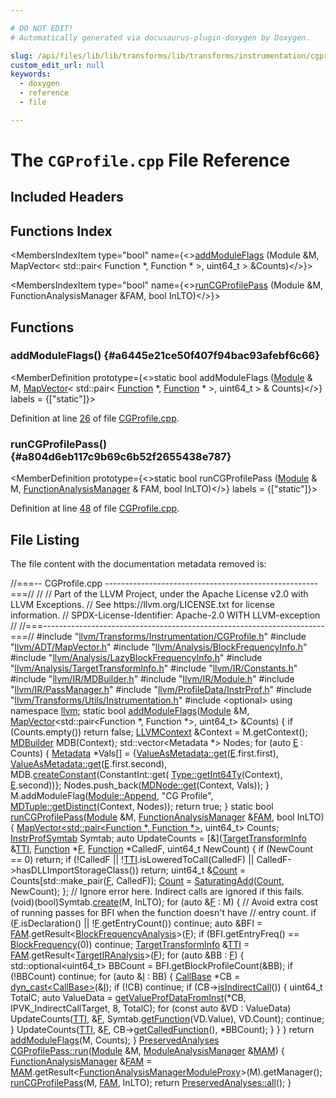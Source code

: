 ```yaml
---

# DO NOT EDIT!
# Automatically generated via docusaurus-plugin-doxygen by Doxygen.

slug: /api/files/lib/lib/transforms/lib/transforms/instrumentation/cgprofile-cpp
custom_edit_url: null
keywords:
  - doxygen
  - reference
  - file

---
```





# The `CGProfile.cpp` File Reference

<DoxygenPage pluginConfig={pluginConfig}>



## Included Headers

<IncludesList>
<IncludesListItem
  filePath="llvm/Transforms/Instrumentation/CGProfile.h"
  permalink="/docs/api/files/include/include/llvm/include/llvm/transforms/include/llvm/transforms/instrumentation/cgprofile-h"
  isLocal="true" />
<IncludesListItem
  filePath="llvm/ADT/MapVector.h"
  permalink="/docs/api/files/include/include/llvm/include/llvm/adt/mapvector-h"
  isLocal="true" />
<IncludesListItem
  filePath="llvm/Analysis/BlockFrequencyInfo.h"
  permalink="/docs/api/files/include/include/llvm/include/llvm/analysis/blockfrequencyinfo-h"
  isLocal="true" />
<IncludesListItem
  filePath="llvm/Analysis/LazyBlockFrequencyInfo.h"
  permalink="/docs/api/files/include/include/llvm/include/llvm/analysis/lazyblockfrequencyinfo-h"
  isLocal="true" />
<IncludesListItem
  filePath="llvm/Analysis/TargetTransformInfo.h"
  permalink="/docs/api/files/include/include/llvm/include/llvm/analysis/targettransforminfo-h"
  isLocal="true" />
<IncludesListItem
  filePath="llvm/IR/Constants.h"
  permalink="/docs/api/files/include/include/llvm/include/llvm/ir/constants-h"
  isLocal="true" />
<IncludesListItem
  filePath="llvm/IR/MDBuilder.h"
  permalink="/docs/api/files/include/include/llvm/include/llvm/ir/mdbuilder-h"
  isLocal="true" />
<IncludesListItem
  filePath="llvm/IR/Module.h"
  permalink="/docs/api/files/include/include/llvm/include/llvm/ir/module-h"
  isLocal="true" />
<IncludesListItem
  filePath="llvm/IR/PassManager.h"
  permalink="/docs/api/files/include/include/llvm/include/llvm/ir/passmanager-h"
  isLocal="true" />
<IncludesListItem
  filePath="llvm/ProfileData/InstrProf.h"
  permalink="/docs/api/files/include/include/llvm/include/llvm/profiledata/instrprof-h"
  isLocal="true" />
<IncludesListItem
  filePath="llvm/Transforms/Utils/Instrumentation.h"
  permalink="/docs/api/files/include/include/llvm/include/llvm/transforms/include/llvm/transforms/utils/instrumentation-h"
  isLocal="true" />
<IncludesListItem
  filePath="optional"
  permalink=""
  isLocal="false" />
</IncludesList>

## Functions Index

<MembersIndex>

<MembersIndexItem
  type="bool"
  name={<><a href="#a6445e21ce50f407f94bac93afebf6c66">addModuleFlags</a> (Module &amp;M, MapVector&lt; std::pair&lt; Function &#42;, Function &#42; &gt;, uint64&#95;t &gt; &amp;Counts)</>}>
</MembersIndexItem>

<MembersIndexItem
  type="bool"
  name={<><a href="#a804d6eb117c9b69c6b52f2655438e787">runCGProfilePass</a> (Module &amp;M, FunctionAnalysisManager &amp;FAM, bool InLTO)</>}>
</MembersIndexItem>

</MembersIndex>


<SectionDefinition>

## Functions

### addModuleFlags() {#a6445e21ce50f407f94bac93afebf6c66}

<MemberDefinition
  prototype={<>static bool addModuleFlags (<a href="/docs/api/classes/llvm/module">Module</a> &amp; M, <a href="/docs/api/classes/llvm/mapvector">MapVector</a>&lt; std::pair&lt; <a href="/docs/api/classes/llvm/function">Function</a> &#42;, <a href="/docs/api/classes/llvm/function">Function</a> &#42; &gt;, uint64&#95;t &gt; &amp; Counts)</>}
  labels = {["static"]}>

Definition at line <a href="#l00026">26</a> of file <a href="/docs/api/files/lib/lib/transforms/lib/transforms/instrumentation/cgprofile-cpp">CGProfile.cpp</a>.
</MemberDefinition>

### runCGProfilePass() {#a804d6eb117c9b69c6b52f2655438e787}

<MemberDefinition
  prototype={<>static bool runCGProfilePass (<a href="/docs/api/classes/llvm/module">Module</a> &amp; M, <a href="/docs/api/namespaces/llvm/#adce09a5a0de0e3177eb00e932734af2f">FunctionAnalysisManager</a> &amp; FAM, bool InLTO)</>}
  labels = {["static"]}>

Definition at line <a href="#l00048">48</a> of file <a href="/docs/api/files/lib/lib/transforms/lib/transforms/instrumentation/cgprofile-cpp">CGProfile.cpp</a>.
</MemberDefinition>

</SectionDefinition>

## File Listing

The file content with the documentation metadata removed is:

<ProgramListing>

<Link id="l00001" /><CodeLine lineNumber="1"><Highlight kind="comment">//===-- CGProfile.cpp -----------------------------------------------------===//</Highlight><Highlight kind="normal"></Highlight></CodeLine>
<Link id="l00002" /><CodeLine lineNumber="2"><Highlight kind="normal"></Highlight><Highlight kind="comment">//</Highlight><Highlight kind="normal"></Highlight></CodeLine>
<Link id="l00003" /><CodeLine lineNumber="3"><Highlight kind="normal"></Highlight><Highlight kind="comment">// Part of the LLVM Project, under the Apache License v2.0 with LLVM Exceptions.</Highlight><Highlight kind="normal"></Highlight></CodeLine>
<Link id="l00004" /><CodeLine lineNumber="4"><Highlight kind="normal"></Highlight><Highlight kind="comment">// See https://llvm.org/LICENSE.txt for license information.</Highlight><Highlight kind="normal"></Highlight></CodeLine>
<Link id="l00005" /><CodeLine lineNumber="5"><Highlight kind="normal"></Highlight><Highlight kind="comment">// SPDX-License-Identifier: Apache-2.0 WITH LLVM-exception</Highlight><Highlight kind="normal"></Highlight></CodeLine>
<Link id="l00006" /><CodeLine lineNumber="6"><Highlight kind="normal"></Highlight><Highlight kind="comment">//</Highlight><Highlight kind="normal"></Highlight></CodeLine>
<Link id="l00007" /><CodeLine lineNumber="7"><Highlight kind="normal"></Highlight><Highlight kind="comment">//===----------------------------------------------------------------------===//</Highlight><Highlight kind="normal"></Highlight></CodeLine>
<Link id="l00008" /><CodeLine lineNumber="8"><Highlight kind="normal"></Highlight></CodeLine>
<Link id="l00009" /><CodeLine lineNumber="9"><Highlight kind="normal"></Highlight><Highlight kind="preprocessor">#include &quot;<a href="/docs/api/files/include/include/llvm/include/llvm/transforms/include/llvm/transforms/instrumentation/cgprofile-h">llvm/Transforms/Instrumentation/CGProfile.h</a>&quot;</Highlight><Highlight kind="normal"></Highlight></CodeLine>
<Link id="l00010" /><CodeLine lineNumber="10"><Highlight kind="normal"></Highlight></CodeLine>
<Link id="l00011" /><CodeLine lineNumber="11"><Highlight kind="normal"></Highlight><Highlight kind="preprocessor">#include &quot;<a href="/docs/api/files/include/include/llvm/include/llvm/adt/mapvector-h">llvm/ADT/MapVector.h</a>&quot;</Highlight><Highlight kind="normal"></Highlight></CodeLine>
<Link id="l00012" /><CodeLine lineNumber="12"><Highlight kind="normal"></Highlight><Highlight kind="preprocessor">#include &quot;<a href="/docs/api/files/include/include/llvm/include/llvm/analysis/blockfrequencyinfo-h">llvm/Analysis/BlockFrequencyInfo.h</a>&quot;</Highlight><Highlight kind="normal"></Highlight></CodeLine>
<Link id="l00013" /><CodeLine lineNumber="13"><Highlight kind="normal"></Highlight><Highlight kind="preprocessor">#include &quot;<a href="/docs/api/files/include/include/llvm/include/llvm/analysis/lazyblockfrequencyinfo-h">llvm/Analysis/LazyBlockFrequencyInfo.h</a>&quot;</Highlight><Highlight kind="normal"></Highlight></CodeLine>
<Link id="l00014" /><CodeLine lineNumber="14"><Highlight kind="normal"></Highlight><Highlight kind="preprocessor">#include &quot;<a href="/docs/api/files/include/include/llvm/include/llvm/analysis/targettransforminfo-h">llvm/Analysis/TargetTransformInfo.h</a>&quot;</Highlight><Highlight kind="normal"></Highlight></CodeLine>
<Link id="l00015" /><CodeLine lineNumber="15"><Highlight kind="normal"></Highlight><Highlight kind="preprocessor">#include &quot;<a href="/docs/api/files/include/include/llvm/include/llvm/ir/constants-h">llvm/IR/Constants.h</a>&quot;</Highlight><Highlight kind="normal"></Highlight></CodeLine>
<Link id="l00016" /><CodeLine lineNumber="16"><Highlight kind="normal"></Highlight><Highlight kind="preprocessor">#include &quot;<a href="/docs/api/files/include/include/llvm/include/llvm/ir/mdbuilder-h">llvm/IR/MDBuilder.h</a>&quot;</Highlight><Highlight kind="normal"></Highlight></CodeLine>
<Link id="l00017" /><CodeLine lineNumber="17"><Highlight kind="normal"></Highlight><Highlight kind="preprocessor">#include &quot;<a href="/docs/api/files/include/include/llvm/include/llvm/ir/module-h">llvm/IR/Module.h</a>&quot;</Highlight><Highlight kind="normal"></Highlight></CodeLine>
<Link id="l00018" /><CodeLine lineNumber="18"><Highlight kind="normal"></Highlight><Highlight kind="preprocessor">#include &quot;<a href="/docs/api/files/include/include/llvm/include/llvm/ir/passmanager-h">llvm/IR/PassManager.h</a>&quot;</Highlight><Highlight kind="normal"></Highlight></CodeLine>
<Link id="l00019" /><CodeLine lineNumber="19"><Highlight kind="normal"></Highlight><Highlight kind="preprocessor">#include &quot;<a href="/docs/api/files/include/include/llvm/include/llvm/profiledata/instrprof-h">llvm/ProfileData/InstrProf.h</a>&quot;</Highlight><Highlight kind="normal"></Highlight></CodeLine>
<Link id="l00020" /><CodeLine lineNumber="20"><Highlight kind="normal"></Highlight><Highlight kind="preprocessor">#include &quot;<a href="/docs/api/files/include/include/llvm/include/llvm/transforms/include/llvm/transforms/utils/instrumentation-h">llvm/Transforms/Utils/Instrumentation.h</a>&quot;</Highlight><Highlight kind="normal"></Highlight></CodeLine>
<Link id="l00021" /><CodeLine lineNumber="21"><Highlight kind="normal"></Highlight><Highlight kind="preprocessor">#include &lt;optional&gt;</Highlight><Highlight kind="normal"></Highlight></CodeLine>
<Link id="l00022" /><CodeLine lineNumber="22"><Highlight kind="normal"></Highlight></CodeLine>
<Link id="l00023" /><CodeLine lineNumber="23"><Highlight kind="normal"></Highlight><Highlight kind="keyword">using namespace </Highlight><Highlight kind="normal"><a href="/docs/api/namespaces/llvm">llvm</a>;</Highlight></CodeLine>
<Link id="l00024" /><CodeLine lineNumber="24"><Highlight kind="normal"></Highlight></CodeLine>
<Link id="l00025" /><CodeLine lineNumber="25"><Highlight kind="normal"></Highlight><Highlight kind="keyword">static</Highlight><Highlight kind="normal"> </Highlight><Highlight kind="keywordtype">bool</Highlight><Highlight kind="normal"></Highlight></CodeLine>
<Link id="l00026" /><CodeLine lineNumber="26" lineLink="#a6445e21ce50f407f94bac93afebf6c66"><Highlight kind="normal"><a href="#a6445e21ce50f407f94bac93afebf6c66">addModuleFlags</a>(<a href="/docs/api/classes/llvm/module">Module</a> &amp;M,</Highlight></CodeLine>
<Link id="l00027" /><CodeLine lineNumber="27"><Highlight kind="normal">               <a href="/docs/api/classes/llvm/mapvector">MapVector</a>&lt;std::pair&lt;Function &#42;, Function &#42;&gt;, uint64&#95;t&gt; &amp;Counts) &#123;</Highlight></CodeLine>
<Link id="l00028" /><CodeLine lineNumber="28"><Highlight kind="normal">  </Highlight><Highlight kind="keywordflow">if</Highlight><Highlight kind="normal"> (Counts.empty())</Highlight></CodeLine>
<Link id="l00029" /><CodeLine lineNumber="29"><Highlight kind="normal">    </Highlight><Highlight kind="keywordflow">return</Highlight><Highlight kind="normal"> </Highlight><Highlight kind="keyword">false</Highlight><Highlight kind="normal">;</Highlight></CodeLine>
<Link id="l00030" /><CodeLine lineNumber="30"><Highlight kind="normal"></Highlight></CodeLine>
<Link id="l00031" /><CodeLine lineNumber="31"><Highlight kind="normal">  <a href="/docs/api/classes/llvm/llvmcontext">LLVMContext</a> &amp;Context = M.getContext();</Highlight></CodeLine>
<Link id="l00032" /><CodeLine lineNumber="32"><Highlight kind="normal">  <a href="/docs/api/classes/llvm/mdbuilder">MDBuilder</a> MDB(Context);</Highlight></CodeLine>
<Link id="l00033" /><CodeLine lineNumber="33"><Highlight kind="normal">  std::vector&lt;Metadata &#42;&gt; Nodes;</Highlight></CodeLine>
<Link id="l00034" /><CodeLine lineNumber="34"><Highlight kind="normal"></Highlight></CodeLine>
<Link id="l00035" /><CodeLine lineNumber="35"><Highlight kind="normal">  </Highlight><Highlight kind="keywordflow">for</Highlight><Highlight kind="normal"> (</Highlight><Highlight kind="keyword">auto</Highlight><Highlight kind="normal"> <a href="/docs/api/files/lib/lib/ir/builtingcs-cpp/#abb2b3a60ccc38a28239e19a1646e0c8a">E</a> : Counts) &#123;</Highlight></CodeLine>
<Link id="l00036" /><CodeLine lineNumber="36"><Highlight kind="normal">    <a href="/docs/api/classes/llvm/metadata">Metadata</a> &#42;Vals&#91;&#93; = &#123;<a href="/docs/api/classes/llvm/valueasmetadata/#a53fc78b63202142110d0e86dd1a71fbe">ValueAsMetadata::get</a>(<a href="/docs/api/files/lib/lib/ir/builtingcs-cpp/#abb2b3a60ccc38a28239e19a1646e0c8a">E</a>.first.first),</Highlight></CodeLine>
<Link id="l00037" /><CodeLine lineNumber="37"><Highlight kind="normal">                        <a href="/docs/api/classes/llvm/valueasmetadata/#a53fc78b63202142110d0e86dd1a71fbe">ValueAsMetadata::get</a>(<a href="/docs/api/files/lib/lib/ir/builtingcs-cpp/#abb2b3a60ccc38a28239e19a1646e0c8a">E</a>.first.second),</Highlight></CodeLine>
<Link id="l00038" /><CodeLine lineNumber="38"><Highlight kind="normal">                        MDB.<a href="/docs/api/classes/llvm/mdbuilder/#a3c8d885c5746db440058fc8a285126b2">createConstant</a>(ConstantInt::get(</Highlight></CodeLine>
<Link id="l00039" /><CodeLine lineNumber="39"><Highlight kind="normal">                            <a href="/docs/api/classes/llvm/type/#a05186fa23e4d11b9855a9599ba87a4b7">Type::getInt64Ty</a>(Context), <a href="/docs/api/files/lib/lib/ir/builtingcs-cpp/#abb2b3a60ccc38a28239e19a1646e0c8a">E</a>.second))&#125;;</Highlight></CodeLine>
<Link id="l00040" /><CodeLine lineNumber="40"><Highlight kind="normal">    Nodes.push&#95;back(<a href="/docs/api/classes/llvm/mdnode/#a7d10a7b9b7f40b04d27ed97c38ea1950">MDNode::get</a>(Context, Vals));</Highlight></CodeLine>
<Link id="l00041" /><CodeLine lineNumber="41"><Highlight kind="normal">  &#125;</Highlight></CodeLine>
<Link id="l00042" /><CodeLine lineNumber="42"><Highlight kind="normal"></Highlight></CodeLine>
<Link id="l00043" /><CodeLine lineNumber="43"><Highlight kind="normal">  M.addModuleFlag(<a href="/docs/api/classes/llvm/module/#a0a5c55e12c97b80021330fe82b642293a7a6b9b7ed3797ab927caf581353e935a">Module::Append</a>, </Highlight><Highlight kind="stringliteral">&quot;CG Profile&quot;</Highlight><Highlight kind="normal">,</Highlight></CodeLine>
<Link id="l00044" /><CodeLine lineNumber="44"><Highlight kind="normal">                  <a href="/docs/api/classes/llvm/mdtuple/#a2b677a1b5f22a826519b4d4875a7342c">MDTuple::getDistinct</a>(Context, Nodes));</Highlight></CodeLine>
<Link id="l00045" /><CodeLine lineNumber="45"><Highlight kind="normal">  </Highlight><Highlight kind="keywordflow">return</Highlight><Highlight kind="normal"> </Highlight><Highlight kind="keyword">true</Highlight><Highlight kind="normal">;</Highlight></CodeLine>
<Link id="l00046" /><CodeLine lineNumber="46"><Highlight kind="normal">&#125;</Highlight></CodeLine>
<Link id="l00047" /><CodeLine lineNumber="47"><Highlight kind="normal"></Highlight></CodeLine>
<Link id="l00048" /><CodeLine lineNumber="48" lineLink="#a804d6eb117c9b69c6b52f2655438e787"><Highlight kind="normal"></Highlight><Highlight kind="keyword">static</Highlight><Highlight kind="normal"> </Highlight><Highlight kind="keywordtype">bool</Highlight><Highlight kind="normal"> <a href="#a804d6eb117c9b69c6b52f2655438e787">runCGProfilePass</a>(<a href="/docs/api/classes/llvm/module">Module</a> &amp;M, <a href="/docs/api/namespaces/llvm/#adce09a5a0de0e3177eb00e932734af2f">FunctionAnalysisManager</a> &amp;<a href="/docs/api/files/lib/lib/passes/passbuilderbindings-cpp/#a83c7e5ca51099e4efa895791a02fb0ed">FAM</a>,</Highlight></CodeLine>
<Link id="l00049" /><CodeLine lineNumber="49"><Highlight kind="normal">                             </Highlight><Highlight kind="keywordtype">bool</Highlight><Highlight kind="normal"> InLTO) &#123;</Highlight></CodeLine>
<Link id="l00050" /><CodeLine lineNumber="50"><Highlight kind="normal">  <a href="/docs/api/classes/llvm/mapvector">MapVector&lt;std::pair&lt;Function &#42;, Function &#42;&gt;</a>, uint64&#95;t&gt; Counts;</Highlight></CodeLine>
<Link id="l00051" /><CodeLine lineNumber="51"><Highlight kind="normal">  <a href="/docs/api/classes/llvm/instrprofsymtab">InstrProfSymtab</a> Symtab;</Highlight></CodeLine>
<Link id="l00052" /><CodeLine lineNumber="52"><Highlight kind="normal">  </Highlight><Highlight kind="keyword">auto</Highlight><Highlight kind="normal"> UpdateCounts = &#91;&amp;&#93;(<a href="/docs/api/classes/llvm/targettransforminfo">TargetTransformInfo</a> &amp;<a href="/docs/api/namespaces/llvm/#aa0d69e81725c10fa5407f0bf34462068">TTI</a>, <a href="/docs/api/classes/llvm/function">Function</a> &#42;<a href="/docs/api/files/lib/lib/support/md5-cpp/#a96d73bbd7af15cb1fc38c3f4a3bd82e9">F</a>,</Highlight></CodeLine>
<Link id="l00053" /><CodeLine lineNumber="53"><Highlight kind="normal">                          <a href="/docs/api/classes/llvm/function">Function</a> &#42;CalledF, uint64&#95;t NewCount) &#123;</Highlight></CodeLine>
<Link id="l00054" /><CodeLine lineNumber="54"><Highlight kind="normal">    </Highlight><Highlight kind="keywordflow">if</Highlight><Highlight kind="normal"> (NewCount == 0)</Highlight></CodeLine>
<Link id="l00055" /><CodeLine lineNumber="55"><Highlight kind="normal">      </Highlight><Highlight kind="keywordflow">return</Highlight><Highlight kind="normal">;</Highlight></CodeLine>
<Link id="l00056" /><CodeLine lineNumber="56"><Highlight kind="normal">    </Highlight><Highlight kind="keywordflow">if</Highlight><Highlight kind="normal"> (!CalledF || !<a href="/docs/api/namespaces/llvm/#aa0d69e81725c10fa5407f0bf34462068">TTI</a>.isLoweredToCall(CalledF) ||</Highlight></CodeLine>
<Link id="l00057" /><CodeLine lineNumber="57"><Highlight kind="normal">        CalledF-&gt;hasDLLImportStorageClass())</Highlight></CodeLine>
<Link id="l00058" /><CodeLine lineNumber="58"><Highlight kind="normal">      </Highlight><Highlight kind="keywordflow">return</Highlight><Highlight kind="normal">;</Highlight></CodeLine>
<Link id="l00059" /><CodeLine lineNumber="59"><Highlight kind="normal">    uint64&#95;t &amp;<a href="/docs/api/namespaces/llvm/#a845e08be4b0320d66901a66b0c0e9509">Count</a> = Counts&#91;std::make&#95;pair(<a href="/docs/api/files/lib/lib/support/md5-cpp/#a96d73bbd7af15cb1fc38c3f4a3bd82e9">F</a>, CalledF)&#93;;</Highlight></CodeLine>
<Link id="l00060" /><CodeLine lineNumber="60"><Highlight kind="normal">    <a href="/docs/api/namespaces/llvm/#a845e08be4b0320d66901a66b0c0e9509">Count</a> = <a href="/docs/api/namespaces/llvm/#ae6b6948bfc113c3aa2f2dc474496fd6e">SaturatingAdd</a>(<a href="/docs/api/namespaces/llvm/#a845e08be4b0320d66901a66b0c0e9509">Count</a>, NewCount);</Highlight></CodeLine>
<Link id="l00061" /><CodeLine lineNumber="61"><Highlight kind="normal">  &#125;;</Highlight></CodeLine>
<Link id="l00062" /><CodeLine lineNumber="62"><Highlight kind="normal">  </Highlight><Highlight kind="comment">// Ignore error here.  Indirect calls are ignored if this fails.</Highlight><Highlight kind="normal"></Highlight></CodeLine>
<Link id="l00063" /><CodeLine lineNumber="63"><Highlight kind="normal">  (void)(</Highlight><Highlight kind="keywordtype">bool</Highlight><Highlight kind="normal">)Symtab.<a href="/docs/api/classes/llvm/instrprofsymtab/#aa4f8c9517d7d182974ce657311440a6b">create</a>(M, InLTO);</Highlight></CodeLine>
<Link id="l00064" /><CodeLine lineNumber="64"><Highlight kind="normal">  </Highlight><Highlight kind="keywordflow">for</Highlight><Highlight kind="normal"> (</Highlight><Highlight kind="keyword">auto</Highlight><Highlight kind="normal"> &amp;<a href="/docs/api/files/lib/lib/support/md5-cpp/#a96d73bbd7af15cb1fc38c3f4a3bd82e9">F</a> : M) &#123;</Highlight></CodeLine>
<Link id="l00065" /><CodeLine lineNumber="65"><Highlight kind="normal">    </Highlight><Highlight kind="comment">// Avoid extra cost of running passes for BFI when the function doesn&#39;t have</Highlight><Highlight kind="normal"></Highlight></CodeLine>
<Link id="l00066" /><CodeLine lineNumber="66"><Highlight kind="normal">    </Highlight><Highlight kind="comment">// entry count.</Highlight><Highlight kind="normal"></Highlight></CodeLine>
<Link id="l00067" /><CodeLine lineNumber="67"><Highlight kind="normal">    </Highlight><Highlight kind="keywordflow">if</Highlight><Highlight kind="normal"> (<a href="/docs/api/files/lib/lib/support/md5-cpp/#a96d73bbd7af15cb1fc38c3f4a3bd82e9">F</a>.isDeclaration() || !<a href="/docs/api/files/lib/lib/support/md5-cpp/#a96d73bbd7af15cb1fc38c3f4a3bd82e9">F</a>.getEntryCount())</Highlight></CodeLine>
<Link id="l00068" /><CodeLine lineNumber="68"><Highlight kind="normal">      </Highlight><Highlight kind="keywordflow">continue</Highlight><Highlight kind="normal">;</Highlight></CodeLine>
<Link id="l00069" /><CodeLine lineNumber="69"><Highlight kind="normal">    </Highlight><Highlight kind="keyword">auto</Highlight><Highlight kind="normal"> &amp;BFI = <a href="/docs/api/files/lib/lib/passes/passbuilderbindings-cpp/#a83c7e5ca51099e4efa895791a02fb0ed">FAM</a>.getResult&lt;<a href="/docs/api/classes/llvm/blockfrequencyanalysis">BlockFrequencyAnalysis</a>&gt;(<a href="/docs/api/files/lib/lib/support/md5-cpp/#a96d73bbd7af15cb1fc38c3f4a3bd82e9">F</a>);</Highlight></CodeLine>
<Link id="l00070" /><CodeLine lineNumber="70"><Highlight kind="normal">    </Highlight><Highlight kind="keywordflow">if</Highlight><Highlight kind="normal"> (BFI.getEntryFreq() == <a href="/docs/api/classes/llvm/blockfrequency">BlockFrequency</a>(0))</Highlight></CodeLine>
<Link id="l00071" /><CodeLine lineNumber="71"><Highlight kind="normal">      </Highlight><Highlight kind="keywordflow">continue</Highlight><Highlight kind="normal">;</Highlight></CodeLine>
<Link id="l00072" /><CodeLine lineNumber="72"><Highlight kind="normal">    <a href="/docs/api/classes/llvm/targettransforminfo">TargetTransformInfo</a> &amp;<a href="/docs/api/namespaces/llvm/#aa0d69e81725c10fa5407f0bf34462068">TTI</a> = <a href="/docs/api/files/lib/lib/passes/passbuilderbindings-cpp/#a83c7e5ca51099e4efa895791a02fb0ed">FAM</a>.getResult&lt;<a href="/docs/api/classes/llvm/targetiranalysis">TargetIRAnalysis</a>&gt;(<a href="/docs/api/files/lib/lib/support/md5-cpp/#a96d73bbd7af15cb1fc38c3f4a3bd82e9">F</a>);</Highlight></CodeLine>
<Link id="l00073" /><CodeLine lineNumber="73"><Highlight kind="normal">    </Highlight><Highlight kind="keywordflow">for</Highlight><Highlight kind="normal"> (</Highlight><Highlight kind="keyword">auto</Highlight><Highlight kind="normal"> &amp;BB : <a href="/docs/api/files/lib/lib/support/md5-cpp/#a96d73bbd7af15cb1fc38c3f4a3bd82e9">F</a>) &#123;</Highlight></CodeLine>
<Link id="l00074" /><CodeLine lineNumber="74"><Highlight kind="normal">      std::optional&lt;uint64&#95;t&gt; BBCount = BFI.getBlockProfileCount(&amp;BB);</Highlight></CodeLine>
<Link id="l00075" /><CodeLine lineNumber="75"><Highlight kind="normal">      </Highlight><Highlight kind="keywordflow">if</Highlight><Highlight kind="normal"> (!BBCount)</Highlight></CodeLine>
<Link id="l00076" /><CodeLine lineNumber="76"><Highlight kind="normal">        </Highlight><Highlight kind="keywordflow">continue</Highlight><Highlight kind="normal">;</Highlight></CodeLine>
<Link id="l00077" /><CodeLine lineNumber="77"><Highlight kind="normal">      </Highlight><Highlight kind="keywordflow">for</Highlight><Highlight kind="normal"> (</Highlight><Highlight kind="keyword">auto</Highlight><Highlight kind="normal"> &amp;<a href="/docs/api/files/lib/lib/support/md5-cpp/#ac0eafdc9ee161b71e7af98af736952fd">I</a> : BB) &#123;</Highlight></CodeLine>
<Link id="l00078" /><CodeLine lineNumber="78"><Highlight kind="normal">        <a href="/docs/api/classes/llvm/callbase">CallBase</a> &#42;CB = <a href="/docs/api/namespaces/llvm/#a22eeee01734061ac1b31ccd994c49eef">dyn&#95;cast&lt;CallBase&gt;</a>(&amp;<a href="/docs/api/files/lib/lib/support/md5-cpp/#ac0eafdc9ee161b71e7af98af736952fd">I</a>);</Highlight></CodeLine>
<Link id="l00079" /><CodeLine lineNumber="79"><Highlight kind="normal">        </Highlight><Highlight kind="keywordflow">if</Highlight><Highlight kind="normal"> (!CB)</Highlight></CodeLine>
<Link id="l00080" /><CodeLine lineNumber="80"><Highlight kind="normal">          </Highlight><Highlight kind="keywordflow">continue</Highlight><Highlight kind="normal">;</Highlight></CodeLine>
<Link id="l00081" /><CodeLine lineNumber="81"><Highlight kind="normal">        </Highlight><Highlight kind="keywordflow">if</Highlight><Highlight kind="normal"> (CB-&gt;<a href="/docs/api/classes/llvm/callbase/#a574efc7d85ff014d5f15e077f3c82e6b">isIndirectCall</a>()) &#123;</Highlight></CodeLine>
<Link id="l00082" /><CodeLine lineNumber="82"><Highlight kind="normal">          uint64&#95;t TotalC;</Highlight></CodeLine>
<Link id="l00083" /><CodeLine lineNumber="83"><Highlight kind="normal">          </Highlight><Highlight kind="keyword">auto</Highlight><Highlight kind="normal"> ValueData =</Highlight></CodeLine>
<Link id="l00084" /><CodeLine lineNumber="84"><Highlight kind="normal">              <a href="/docs/api/namespaces/llvm/#a8f6ad5c1831928ee2c6c5058d9580edf">getValueProfDataFromInst</a>(&#42;CB, IPVK&#95;IndirectCallTarget, 8, TotalC);</Highlight></CodeLine>
<Link id="l00085" /><CodeLine lineNumber="85"><Highlight kind="normal">          </Highlight><Highlight kind="keywordflow">for</Highlight><Highlight kind="normal"> (</Highlight><Highlight kind="keyword">const</Highlight><Highlight kind="normal"> </Highlight><Highlight kind="keyword">auto</Highlight><Highlight kind="normal"> &amp;VD : ValueData)</Highlight></CodeLine>
<Link id="l00086" /><CodeLine lineNumber="86"><Highlight kind="normal">            UpdateCounts(<a href="/docs/api/namespaces/llvm/#aa0d69e81725c10fa5407f0bf34462068">TTI</a>, &amp;<a href="/docs/api/files/lib/lib/support/md5-cpp/#a96d73bbd7af15cb1fc38c3f4a3bd82e9">F</a>, Symtab.<a href="/docs/api/classes/llvm/instrprofsymtab/#a8e9990bcce5681d3af7644defc380eda">getFunction</a>(VD.Value), VD.Count);</Highlight></CodeLine>
<Link id="l00087" /><CodeLine lineNumber="87"><Highlight kind="normal">          </Highlight><Highlight kind="keywordflow">continue</Highlight><Highlight kind="normal">;</Highlight></CodeLine>
<Link id="l00088" /><CodeLine lineNumber="88"><Highlight kind="normal">        &#125;</Highlight></CodeLine>
<Link id="l00089" /><CodeLine lineNumber="89"><Highlight kind="normal">        UpdateCounts(<a href="/docs/api/namespaces/llvm/#aa0d69e81725c10fa5407f0bf34462068">TTI</a>, &amp;<a href="/docs/api/files/lib/lib/support/md5-cpp/#a96d73bbd7af15cb1fc38c3f4a3bd82e9">F</a>, CB-&gt;<a href="/docs/api/classes/llvm/callbase/#a2b1ae7cf1bafdd43d1fee4c6ad0a2913">getCalledFunction</a>(), &#42;BBCount);</Highlight></CodeLine>
<Link id="l00090" /><CodeLine lineNumber="90"><Highlight kind="normal">      &#125;</Highlight></CodeLine>
<Link id="l00091" /><CodeLine lineNumber="91"><Highlight kind="normal">    &#125;</Highlight></CodeLine>
<Link id="l00092" /><CodeLine lineNumber="92"><Highlight kind="normal">  &#125;</Highlight></CodeLine>
<Link id="l00093" /><CodeLine lineNumber="93"><Highlight kind="normal"></Highlight></CodeLine>
<Link id="l00094" /><CodeLine lineNumber="94"><Highlight kind="normal">  </Highlight><Highlight kind="keywordflow">return</Highlight><Highlight kind="normal"> <a href="#a6445e21ce50f407f94bac93afebf6c66">addModuleFlags</a>(M, Counts);</Highlight></CodeLine>
<Link id="l00095" /><CodeLine lineNumber="95"><Highlight kind="normal">&#125;</Highlight></CodeLine>
<Link id="l00096" /><CodeLine lineNumber="96"><Highlight kind="normal"></Highlight></CodeLine>
<Link id="l00097" /><CodeLine lineNumber="97" lineLink="/docs/api/classes/llvm/cgprofilepass/#ab84e768b0ca66104a03d4dd6f96422fe"><Highlight kind="normal"><a href="/docs/api/classes/llvm/preservedanalyses">PreservedAnalyses</a> <a href="/docs/api/classes/llvm/cgprofilepass/#ab84e768b0ca66104a03d4dd6f96422fe">CGProfilePass::run</a>(<a href="/docs/api/classes/llvm/module">Module</a> &amp;M, <a href="/docs/api/namespaces/llvm/#af9c9208365fd9ce11392b4d79485e259">ModuleAnalysisManager</a> &amp;<a href="/docs/api/files/lib/lib/passes/passbuilderbindings-cpp/#a85bddafa659a93a7a67c9094648259be">MAM</a>) &#123;</Highlight></CodeLine>
<Link id="l00098" /><CodeLine lineNumber="98"><Highlight kind="normal">  <a href="/docs/api/namespaces/llvm/#adce09a5a0de0e3177eb00e932734af2f">FunctionAnalysisManager</a> &amp;<a href="/docs/api/files/lib/lib/passes/passbuilderbindings-cpp/#a83c7e5ca51099e4efa895791a02fb0ed">FAM</a> =</Highlight></CodeLine>
<Link id="l00099" /><CodeLine lineNumber="99"><Highlight kind="normal">      <a href="/docs/api/files/lib/lib/passes/passbuilderbindings-cpp/#a85bddafa659a93a7a67c9094648259be">MAM</a>.getResult&lt;<a href="/docs/api/namespaces/llvm/#a4143e067711d3c7795276b225a8d6eb9">FunctionAnalysisManagerModuleProxy</a>&gt;(M).getManager();</Highlight></CodeLine>
<Link id="l00100" /><CodeLine lineNumber="100"><Highlight kind="normal">  <a href="#a804d6eb117c9b69c6b52f2655438e787">runCGProfilePass</a>(M, <a href="/docs/api/files/lib/lib/passes/passbuilderbindings-cpp/#a83c7e5ca51099e4efa895791a02fb0ed">FAM</a>, InLTO);</Highlight></CodeLine>
<Link id="l00101" /><CodeLine lineNumber="101"><Highlight kind="normal"></Highlight></CodeLine>
<Link id="l00102" /><CodeLine lineNumber="102"><Highlight kind="normal">  </Highlight><Highlight kind="keywordflow">return</Highlight><Highlight kind="normal"> <a href="/docs/api/classes/llvm/preservedanalyses/#a1258a1ff55557c27684010ebd7283712">PreservedAnalyses::all</a>();</Highlight></CodeLine>
<Link id="l00103" /><CodeLine lineNumber="103"><Highlight kind="normal">&#125;</Highlight></CodeLine>

</ProgramListing>


</DoxygenPage>
